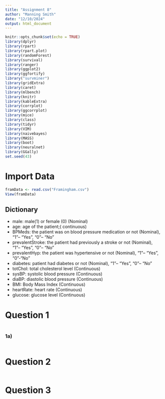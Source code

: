 ```yaml
---
title: "Assignment 8"
author: "Manning Smith"
date: "12/10/2024"
output: html_document
---
```


```r
knitr::opts_chunk$set(echo = TRUE)
library(dplyr)
library(rpart)
library(rpart.plot)
library(randomForest)
library(survival)
library(ranger)
library(ggplot2)
library(ggfortify)
library("survminer")
library(gridExtra)
library(caret)
library(mlbench)
library(knitr)
library(kableExtra)
library(corrplot)
library(ggcorrplot)
library(mice)
library(class)
library(tidyr)
library(VIM)
library(naivebayes)
library(MASS)
library(boot)
library(neuralnet)
library(GGally)
set.seed(43)
```

# Import Data
```r
framData <- read.csv("Framingham.csv")
View(framData)
```

## Dictionary
- male:  male(1) or female (0) (Nominal)
- age:   age of the patient;( continuous)
- BPMeds:  the patient was on blood pressure medication or not (Nominal), “1”-- “Yes”, “0”-- “No”
- prevalentStroke: the patient had previously a stroke or not (Nominal), “1”-- “Yes”, “0”-- “No”
- prevalentHyp:  the patient was hypertensive or not (Nominal), “1”-- “Yes”, “0”-“No”
- diabetes:  patient had diabetes or not (Nominal), “1”-- “Yes”, “0”-- “No”
- totChol:  total cholesterol level (Continuous)
- sysBP:  systolic blood pressure (Continuous)
- diaBP:  diastolic blood pressure (Continuous)
- BMI:  Body Mass Index (Continuous)
- heartRate: heart rate (Continuous)
- glucose: glucose level (Continuous)

# Question 1

```r
```

### 1a)

```r
```

\newpage
# Question 2

```r
```

\newpage
# Question 3

```r
```